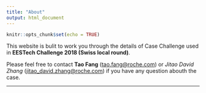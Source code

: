 ```yaml
---
title: "About"
output: html_document
---
```


```r
knitr::opts_chunk$set(echo = TRUE)
```

This website is bulit to work you through the details of Case Challenge used in **EESTech
Challenge 2018 (Swiss local round)**.

Please feel free to contact **Tao Fang** (<tao.fang@roche.com>) or *Jitao David Zhang* (<jitao_david.zhang@roche.com>)  if you have any question abouth the case. 


---